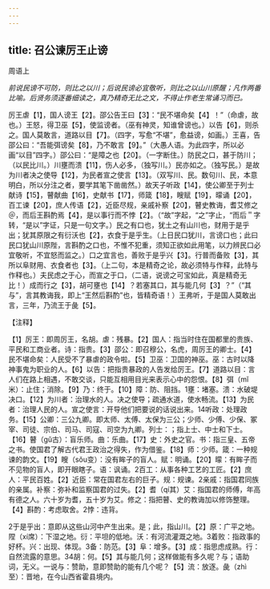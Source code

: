```yaml
---
---
---
```

title: 召公谏厉王止谤
---



周语上

*前说民谤不可防，则比之以川；后说民谤必宜敬听，则比之以山川原醒；凡作两番比喻。后贤务须逐番细读之，真乃精奇无比之文，不得止作老生常诵习而已。*

厉王虐【1】，国人谤王【2】。邵公告王曰【3】：“民不堪命矣【4】！”（命虐，故也。）王怒，得卫巫【5】，使监谤者。（巫有神灵，知谁曾谤也。）以告【6】，则杀之。国人莫敢言，道路以目【7】。（四字，写愈“不堪”，愈益谤，如画。）王喜，告邵公曰：“吾能弭谤矣【8】，乃不敢言【9】。”（大愚人语。为此四字，所以必画“以目”四字。）邵公曰：“是障之也【20】。（一字断住。）防民之口，甚于防川；（以民比川。）川壅而溃【11】，伤人必多，（独写川。）民亦如之。（独写民。）是故为川者决之使导【12】，为民者宣之使言【13】。（双写川、民。数句川、民，本意明白，所以分注之者，要学其笔下凿凿然。）故天子听政【14】，使公卿至于列士献诗【15】，瞽献曲【16】，史献书【17】，师箴【18】，瞍赋【19】，曚诵【20】，百工谏【20】，庶人传语【2】，近臣尽规，亲戚补察【20】，瞽史教诲，耆艾修之＠，而后王斟酌焉【4】，是以事行而不悖【2】。（“故”字起，“之”字止，“而后＂字转，“是以”字证，只是一句文字。）民之有口也，犹土之有山川也，财用于是乎出；犹其原限之有衍沃也【2】，衣食于是乎生。（上日民口犹川，言谤口也；此曰民口犹山川原陛，言斟酌之口也，不惟不犯重，须知正欲如此用笔，以力辨民口必宜敬听，不宜怒而监之。）口之宜言也，善败于是乎兴【3】。行普而备败【3】，其所以阜财用、衣食者也【3】。（上二句，本是精奇之论，故必须特与作释，此特与作释也。）夫民虑之于心，而宣之于口，（二语，说谤之可宝如此，真是精奇无比！）成而行之【3】，胡可壅也【14】？若塞其口，其与能几何【3】？”（“其与”，言其教诲我，即上“王然后斟酌”也，皆精奇语！）王弗听，于是国人莫敢出言，三年，乃流王于彘【5】。

【注释】

【1】厉王：即周厉王，名胡。虐：残暴。【2】国人：指当时住在国都里的贵族、平民和工商业者。诗：指贵。【3】邵公：即召穆公，名虎，周厉王的卿士。【4】民不堪命矣：人民受不了暴虐的政令啦。【5】卫巫：卫国的神巫。巫：古时以降神事鬼为职业的人。【6】以告：把指贵暴政的人告发给厉王。【7】道路以目：言人们在路上相遇，不敢交谈，只能互相用目光来表示心中的怨恨。【8】弭（mǐ米）：止住；消除。【9】乃：终于。【10】障：防、阻挡。1壅：堵塞。溃：水破堤决口。【12】为川者：治理水的人。决之使导；疏通水道，使水畅流。【13】为民者：治理人民的人。宣之使言：开导他们把要说的话说出来。14听政：处理政务。【15】公卿：三公九卿。即太师、太傅、太保为三公；少师、少傅、少保、冢宰、司徒、宗伯、司马、司寇、司空为九卿。列士：；指上士、中士和下士。【16】瞽（gǔ古）：盲乐师。曲：乐曲。【17】史：外史之官。书：指三皇、五帝之书。使国君了解古代君王政治之得失，作为借鉴。【18】师：少师。箴：一种规谏的韵文。【19】瞍（sǒu变）：没有眸子的盲人。赋：明诵。【20】曚：有眸子而不见物的盲人，即开眼瞎子。语：讽诵。2百工：从事各种工艺的工匠。【2】庶人：平民百姓。【2】近臣：常在国君左右的巨子。规：规谏。2亲戚：指国君同族的亲属。补察：弥补和监察国君的过失。【2】耆（qí其）艾：指国君的师傅，年高有德之人。六十岁为耆，五十岁为艾。修之：指把瞽、史的教诲加以修饰整理。【4】斟酌：考虑取舍。2悖：违背。

2于是乎出：意即从这些山河中产生出来。是；此，指山川。【2】原：广平之地。陧（xí席）：下湿之地。衍：平坦的低地。沃：有河流灌溉之地。3着败：指政事的好杯。兴：出现、体现。3备：防范。【3】阜：增多。【3】成：指思虑成熟。行：自然流露的意思。34胡：何。【5】其与能几何；这样做能有多久呢？与；语助词，无义。一说与：赞助，意即赞助的能有几个呢？【5】流：放逐。彘（zhì至）：晋地，在今山西省霍县境内。